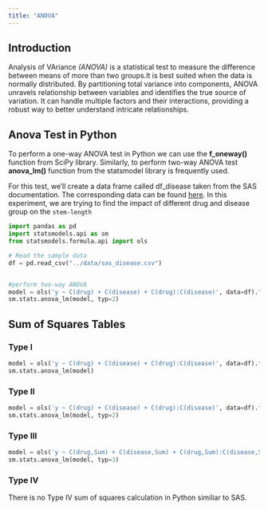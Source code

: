 ```yaml
---
title: "ANOVA"
---
```


## Introduction

Analysis of VAriance *(ANOVA)* is a statistical test to measure the difference between means of more than two groups.It is best suited when the data is normally distributed. By partitioning total variance into components, ANOVA unravels relationship between variables and identifies the true source of variation. It can handle multiple factors and their interactions, providing a robust way to better understand intricate relationships.

## Anova Test in Python

To perform a one-way ANOVA test in Python we can use the **f_oneway()** function from SciPy library.
Similarly, to perform two-way ANOVA test **anova_lm()** function from the statsmodel library is frequently used.

For this test, we’ll create a data frame called df_disease taken from the SAS documentation. The corresponding data can be found [here](https://github.com/PSIAIMS/CAMIS/blob/main/data/sas_disease.csv). In this experiment, we are trying to find the impact of   different drug and disease group on the `stem-length`  

```python
import pandas as pd
import statsmodels.api as sm
from statsmodels.formula.api import ols

# Read the sample data
df = pd.read_csv("../data/sas_disease.csv")


#perform two-way ANOVA
model = ols('y ~ C(drug) + C(disease) + C(drug):C(disease)', data=df).fit()
sm.stats.anova_lm(model, typ=2)

```

## Sum of Squares Tables

### Type I

```python
model = ols('y ~ C(drug) + C(disease) + C(drug):C(disease)', data=df).fit()
sm.stats.anova_lm(model)
```


### Type II

```python
model = ols('y ~ C(drug) + C(disease) + C(drug):C(disease)', data=df).fit()
sm.stats.anova_lm(model, typ=2)

```

### Type III

```python
model = ols('y ~ C(drug,Sum) + C(disease,Sum) + C(drug,Sum):C(disease,Sum)', data=df).fit()
sm.stats.anova_lm(model, typ=3)
```

### Type IV

There is no Type IV sum of squares calculation in Python similiar to SAS.